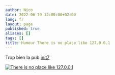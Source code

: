 ```yaml
---
author: Nico
date: 2022-06-19 12:00:00+02:00
lang: fr
layout: page
published: true
aliases: []
tags: []
title: Humour There is no place like 127.0.0.1
---
```


Trop bien la pub [init7](https://www.init7.net/)

[![There is no place like 127.0.0.1][img_1]][img_1]

[img_1]: ./images/there-is-no-place-like-127_0_0_1.jpg
